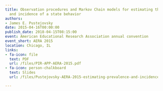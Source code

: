 ```yaml
---
title: Observation procedures and Markov Chain models for estimating the prevalence
  and incidence of a state behavior
authors:
- James E. Pustejovsky
date: 2015-04-16T00:00:00
publish_date: 2018-04-15T08:15:00
event: American Educational Research Association annual convention
event_short: AERA 2015
location: Chicago, IL
links:
- fa-icon: file
  text: PDF
  url: /files/PIR-APP-AERA-2015.pdf
- fa-icon: person-chalkboard
  text: Slides
  url: /files/Pustejovsky-AERA-2015-estimating-prevalence-and-incidence.pdf

---
```




